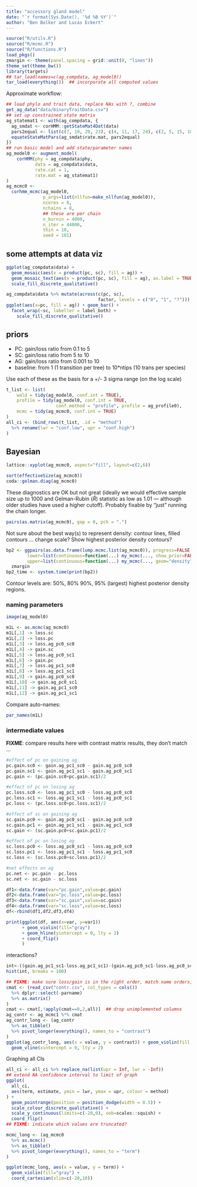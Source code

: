 ```yaml
---
title: "accessory gland model"
date: "`r format(Sys.Date(), '%d %B %Y')`"
author: "Ben Bolker and Lucas Eckert"
---
```


```r
source("R/utils.R")
source("R/mcmc.R")
source("R/functions.R")
load_pkgs()
zmargin <- theme(panel.spacing = grid::unit(0, "lines"))
theme_set(theme_bw())
library(targets)
## tar_load(names=c(ag_compdata, ag_model0))
tar_load(everything())  ## incorporate all computed values
```

Approximate workflow:

```r
## load phylo and trait data, replace NAs with ?, combine
get_ag_data("data/binaryTraitData.csv")
## set up constrained state matrix
ag_statemat1 <- with(ag_compdata, {
  ag_smdat <- corHMM::getStateMat4Dat(data)
  pars2equal <- list(c(7, 10, 20, 23), c(4, 11, 17, 24), c(2, 5, 15, 18), c(1, 8, 14, 21))
  equateStateMatPars(ag_smdat$rate.mat, pars2equal)
})
## run basic model and add state/parameter names
ag_model0 <- augment_model(
    corHMM(phy = ag_compdata$phy,
           data = ag_compdata$data,
           rate.cat = 1,
           rate.mat = ag_statemat1)
)
ag_mcmc0 <- 
  corhmm_mcmc(ag_model0,
              p_args=list(nllfun=make_nllfun(ag_model0)),
              ncores = 8,
              nchains = 8,
              ## these are per chain
              n_burnin = 4000,
              n_iter = 44000,
              thin = 10,
              seed = 101)
```

## some attempts at data viz

```r
ggplot(ag_compdata$data) + 
  geom_mosaic(aes(x = product(pc, sc), fill = ag)) +
  geom_mosaic_text(aes(x = product(pc, sc), fill = ag), as.label = TRUE) +
  scale_fill_discrete_qualitative()
```

```r
ag_compdata$data %>% mutate(across(c(pc, sc),
                                   factor, levels = c("0", "1", "?"))) %>%
ggplot(aes(x=pc, fill = ag)) + geom_bar() +
  facet_wrap(~sc, labeller = label_both) +
    scale_fill_discrete_qualitative()
```                         

##  priors

- PC: gain/loss ratio from 0.1 to 5
- SC: gain/loss ratio from 5 to 10
- AG: gain/loss ratio from 0.001 to 10
- baseline: from 1 (1 transition per tree) to 10*ntips (10 trans per species)

Use each of these as the basis for a +/- 3 sigma range (on the log scale)


```r
t_list <- list(
    wald = tidy(ag_model0, conf.int = TRUE),
    profile = tidy(ag_model0, conf.int = TRUE,
                   conf.method = "profile", profile = ag_profile0),
    mcmc = tidy(ag_mcmc0, conf.int = TRUE)
) 
all_ci <- (bind_rows(t_list, .id = "method")
  %>% rename(lwr = "conf.low", upr = "conf.high")
)
```

## Bayesian


```r
lattice::xyplot(ag_mcmc0, aspect="fill", layout=c(2,6))
```

```r
sort(effectiveSize(ag_mcmc0))
coda::gelman.diag(ag_mcmc0)
```

These diagnostics are OK but not great (ideally we would effective sample size up to 1000 and Gelman-Rubin ($\hat R$) statistic as low as 1.01 --- although older studies have used a higher cutoff). Probably fixable by "just" running the chain longer.

```r
pairs(as.matrix(ag_mcmc0), gap = 0, pch = ".")
```

Not sure about the best way(s) to represent density: contour lines, filled contours ... change scale? Show highest posterior density contours?

```r
bp2 <- ggpairs(as.data.frame(lump.mcmc.list(ag_mcmc0)), progress=FALSE,
        lower=list(continuous=function(...) my_mcmc(..., show_prior=FALSE)),
        upper=list(continuous=function(...) my_mcmc(..., geom="density", show_prior=FALSE))) +
  zmargin
bp2_time <- system.time(print(bp2))
```

Contour levels are: 50%, 80% 90%, 95% (largest) highest posterior density regions.

### naming parameters

```r
image(ag_model0)
```

```r
m1L <- as.mcmc(ag_mcmc0)
m1L[,1] -> loss.sc
m1L[,2] -> loss.pc
m1L[,3] -> loss.ag_pc0_sc0
m1L[,4] -> gain.sc
m1L[,5] -> loss.ag_pc0_sc1
m1L[,6] -> gain.pc
m1L[,7] -> loss.ag_pc1_sc0
m1L[,8] -> loss.ag_pc1_sc1
m1L[,9] -> gain.ag_pc0_sc0
m1L[,10] -> gain.ag_pc0_sc1
m1L[,11] -> gain.ag_pc1_sc0
m1L[,12] -> gain.ag_pc1_sc1
```

Compare auto-names:

```r
par_names(m1L)
```

### intermediate values

**FIXME**:  compare results here with contrast matrix results, they don't match ...


```r
#effect of pc on gaining ag
pc.gain.sc0 <- gain.ag_pc1_sc0 - gain.ag_pc0_sc0
pc.gain.sc1 <- gain.ag_pc1_sc1 - gain.ag_pc0_sc1
pc.gain <- (pc.gain.sc0+pc.gain.sc1)/2

#effect of pc on losing ag
pc.loss.sc0 <- loss.ag_pc1_sc0 - loss.ag_pc0_sc0
pc.loss.sc1 <- loss.ag_pc1_sc1 - loss.ag_pc0_sc1
pc.loss <- (pc.loss.sc0+pc.loss.sc1)/2

#effect of sc on gaining ag
sc.gain.pc0 <- gain.ag_pc0_sc1 - gain.ag_pc0_sc0
sc.gain.pc1 <- gain.ag_pc1_sc1 - gain.ag_pc1_sc0
sc.gain <- (sc.gain.pc0+sc.gain.pc1)/2

#effect of pc on losing ag
sc.loss.pc0 <- loss.ag_pc0_sc1 - loss.ag_pc0_sc0
sc.loss.pc1 <- loss.ag_pc1_sc1 - loss.ag_pc1_sc0
sc.loss <- (sc.loss.pc0+sc.loss.pc1)/2

#net effects on ag
pc.net <- pc.gain - pc.loss
sc.net <- sc.gain - sc.loss

df1<-data.frame(var="pc.gain",value=pc.gain)
df2<-data.frame(var="pc.loss",value=pc.loss)
df3<-data.frame(var="sc.gain",value=sc.gain)
df4<-data.frame(var="sc.loss",value=sc.loss)
df<-rbind(df1,df2,df3,df4)

print(ggplot(df, aes(x=var, y=var1))
      + geom_violin(fill="gray")
      + geom_hline(yintercept = 0, lty = 2)
      + coord_flip()
      )
```

interactions?

```r
int<-((gain.ag_pc1_sc1-loss.ag_pc1_sc1)-(gain.ag_pc0_sc1-loss.ag_pc0_sc1))-((gain.ag_pc1_sc0-loss.ag_pc1_sc0)-(gain.ag_pc0_sc0-loss.ag_pc0_sc0))
hist(int, breaks = 100)
```

```r
## FIXME: make sure loss/gain is in the right order, match name orders, etc.
cmat <- (read_csv("contr.csv", col_types = cols())
  %>% dplyr::select(-parname) 
  %>% as.matrix()
)
cmat <- cmat[,!apply(cmat==0,2,all)]  ## drop unimplemented columns
ag_contr <- ag_mcmc1 %*% cmat
ag_contr_long <- (ag_contr
  %>% as_tibble()
  %>% pivot_longer(everything(), names_to = "contrast")
)
ggplot(ag_contr_long, aes(x = value, y = contrast)) + geom_violin(fill = "gray") +
  geom_vline(xintercept = 0, lty = 2)
```

Graphing all CIs

```r
all_ci <- all_ci %>% replace_na(list(upr = Inf, lwr = -Inf))
## extend NA confidence interval to limit of graph
ggplot(
  all_ci,
  aes(term, estimate, ymin = lwr, ymax = upr, colour = method)
) +
  geom_pointrange(position = position_dodge(width = 0.5)) +
  scale_colour_discrete_qualitative() +
  scale_y_continuous(limits=c(-20,0), oob=scales::squish) +
  coord_flip()
## FIXME: indicate which values are truncated?
```

```r
mcmc_long <- (ag_mcmc0
  %>% as.mcmc()
  %>% as_tibble()
  %>% pivot_longer(everything(), names_to = "term")
)

ggplot(mcmc_long, aes(x = value, y = term)) +
  geom_violin(fill="gray") +
  coord_cartesian(xlim=c(-20,10))
```
